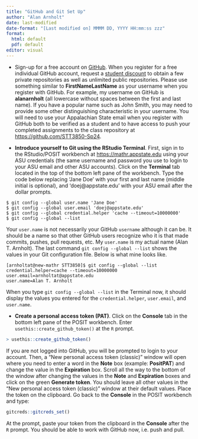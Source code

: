 ```yaml
---
title: "GitHub and Git Set Up"
author: "Alan Arnholt"
date: last-modified
date-format: "[Last modified on] MMMM DD, YYYY HH:mm:ss zzz"
format: 
  html: default
  pdf: default
editor: visual
---
```


-   Sign-up for a free account on [GitHub](https://github.com). When you register for a free individual GitHub account, request a [student discount](https://education.github.com/pack) to obtain a few private repositories as well as unlimited public repositories. Please use something similar to **FirstNameLastName** as your username when you register with GitHub. For example, my username on GitHub is **alanarnholt** (all lowercase without spaces between the first and last name). If you have a popular name such as John Smith, you may need to provide some other distinguishing characteristic in your username. You will need to use your Appalachian State email when you register with GitHub both to be verified as a student and to have access to push your completed assignments to the class repository at <https://github.com/STT3850-Sp24>.

-   **Introduce yourself to Git using the RStudio Terminal**. First, sign in to the RStudio/POSIT workbench at <https://mathr.appstate.edu> using your ASU credentials (the same username and password you use to login to your ASU email and other ASU accounts). Click on the **Terminal** tab located in the top of the bottom left pane of the workbench. Type the code below replacing 'Jane Doe' with your first and last name (middle initial is optional), and 'doej\@appstate.edu' with your ASU email after the dollar prompts.

```         
$ git config --global user.name 'Jane Doe'
$ git config --global user.email 'doej@appstate.edu'
$ git config --global credential.helper 'cache --timeout=10000000'
$ git config --global --list
```

Your `user.name` is not necessarily your GitHub `username` although it can be. It should be a name so that other GitHub users recognize who it is that made commits, pushes, pull requests, etc. My `user.name` is my actual name (Alan T. Arnholt). The last command `git config --global --list` shows the values in your Git configuration file. Below is what mine looks like.

```         
[arnholtat@new-mathr STT3850]$ git config --global --list
credential.helper=cache --timeout=10000000
user.email=arnholtat@appstate.edu
user.name=Alan T. Arnholt
```

When you type `git config --global --list` in the Terminal now, it should display the values you entered for the `credential.helper`, `user.email`, and `user.name`.

-   **Create a personal access token (PAT)**. Click on the **Console** tab in the bottom left pane of the POSIT workbench. Enter `usethis::create_github_token()` at the `R` prompt.

```r
> usethis::create_github_token()
```

If you are not logged into GitHub, you will be prompted to login to your account. Then, a "New personal access token (classic)" window will open where you need to enter a word in the **Note** box (example: **PositPAT**) and change the value in the **Expiration** box. Scroll all the way to the bottom of the window after changing the values in the **Note** and **Expiration** boxes and click on the green **Generate token**. You should leave all other values in the "New personal access token (classic)" window at their default values. Place the token on the clipboard. Go back to the **Console** in the POSIT workbench and type:

```r
gitcreds::gitcreds_set()
```

At the prompt, paste your token from the clipboard in the **Console** after the `R` prompt. You should be able to work with GitHub now, i.e. push and pull.
